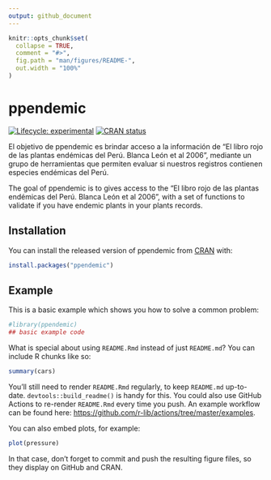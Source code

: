 ```yaml
---
output: github_document
---
```


<!-- README.md is generated from README.Rmd. Please edit that file -->

```r
knitr::opts_chunk$set(
  collapse = TRUE,
  comment = "#>",
  fig.path = "man/figures/README-",
  out.width = "100%"
)
```

# ppendemic

<!-- badges: start -->
[![Lifecycle: experimental](https://img.shields.io/badge/lifecycle-experimental-orange.svg)](https://www.tidyverse.org/lifecycle/#experimental)
[![CRAN status](https://www.r-pkg.org/badges/version/ppendemic)](https://CRAN.R-project.org/package=ppendemic)
<!-- badges: end -->

El objetivo de ppendemic es brindar acceso a la información de "El libro rojo de las plantas endémicas del Perú. Blanca León et al 2006", mediante un grupo de herramientas que permiten evaluar si nuestros registros contienen especies endémicas del Perú. 

The goal of ppendemic is to gives access to the "El libro rojo de las plantas endémicas del Perú. Blanca León et al 2006", with a set of functions to validate if you have endemic plants in your plants records.

## Installation

You can install the released version of ppendemic from [CRAN](https://CRAN.R-project.org) with:

``` r
install.packages("ppendemic")
```

## Example

This is a basic example which shows you how to solve a common problem:

```r
#library(ppendemic)
## basic example code
```

What is special about using `README.Rmd` instead of just `README.md`? You can include R chunks like so:

```r
summary(cars)
```

You'll still need to render `README.Rmd` regularly, to keep `README.md` up-to-date. `devtools::build_readme()` is handy for this. You could also use GitHub Actions to re-render `README.Rmd` every time you push. An example workflow can be found here: <https://github.com/r-lib/actions/tree/master/examples>.

You can also embed plots, for example:

```r
plot(pressure)
```

In that case, don't forget to commit and push the resulting figure files, so they display on GitHub and CRAN.
